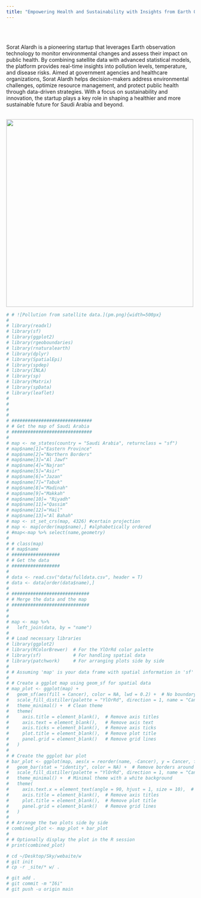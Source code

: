 ```yaml
---
title: "Empowering Health and Sustainability with Insights from Earth Observation"
---
```




<br><br> <!-- Adds two line breaks to create space -->


Sorat Alardh is a pioneering startup that leverages Earth observation technology to monitor environmental changes and assess their impact on public health. By combining satellite data with advanced statistical models, the platform provides real-time insights into pollution levels, temperature, and disease risks. Aimed at government agencies and healthcare organizations, Sorat Alardh helps decision-makers address environmental challenges, optimize resource management, and protect public health through data-driven strategies. With a focus on sustainability and innovation, the startup plays a key role in shaping a healthier and more sustainable future for Saudi Arabia and beyond.
<br><br>

![](sdata.pm4.gif){width=500px}

```r

# # ![Pollution from satellite data.](pm.png){width=500px}
# 
# library(readxl)
# library(sf)
# library(ggplot2)
# library(rgeoboundaries)
# library(rnaturalearth)
# library(dplyr)
# library(SpatialEpi)
# library(spdep)
# library(INLA)
# library(sp)
# library(Matrix)
# library(spData)
# library(leaflet)
# 
# 
# 
# 
# ##############################
# # Get the map of Saudi Arabia
# ##############################
# 
# map <- ne_states(country = "Saudi Arabia", returnclass = "sf")
# map$name[1]="Eastern Province"
# map$name[2]="Northern Borders"
# map$name[3]="Al Jawf"
# map$name[4]="Najran"
# map$name[5]="Asir"
# map$name[6]="Jazan"
# map$name[7]="Tabuk"
# map$name[8]="Madinah"
# map$name[9]="Makkah"
# map$name[10]= "Riyadh"
# map$name[11]="Qassim"
# map$name[12]="Hail"
# map$name[13]="Al Bahah"
# map <- st_set_crs(map, 4326) #certain projection
# map <- map[order(map$name),] #alphabetically ordered
# #map<-map %>% select(name,geometry)
# 
# # class(map)
# # map$name
# ##################
# # Get the data
# ##################
# 
# data <- read.csv("data/fulldata.csv", header = T)
# data <- data[order(data$name),]
# 
# #############################
# # Merge the data and the map
# #############################
# 
# 
# map <- map %>%
#   left_join(data, by = "name")
# 
# # Load necessary libraries
# library(ggplot2)
# library(RColorBrewer)  # For the YlOrRd color palette
# library(sf)            # For handling spatial data
# library(patchwork)     # For arranging plots side by side
# 
# # Assuming 'map' is your data frame with spatial information in 'sf' format
# 
# # Create a ggplot map using geom_sf for spatial data
# map_plot <- ggplot(map) +
#   geom_sf(aes(fill = Cancer), color = NA, lwd = 0.2) +  # No boundary color
#   scale_fill_distiller(palette = "YlOrRd", direction = 1, name = "Cancer") +  # Using YlOrRd palette
#   theme_minimal() +  # Clean theme
#   theme(
#     axis.title = element_blank(),  # Remove axis titles
#     axis.text = element_blank(),   # Remove axis text
#     axis.ticks = element_blank(),  # Remove axis ticks
#     plot.title = element_blank(),  # Remove plot title
#     panel.grid = element_blank()   # Remove grid lines
#   )
# 
# # Create the ggplot bar plot
# bar_plot <- ggplot(map, aes(x = reorder(name, -Cancer), y = Cancer, fill = Cancer)) +
#   geom_bar(stat = "identity", color = NA) +  # Remove borders around bars by setting color to NA
#   scale_fill_distiller(palette = "YlOrRd", direction = 1, name = "Cancer") +  # Using YlOrRd palette
#   theme_minimal() +  # Minimal theme with a white background
#   theme(
#     axis.text.x = element_text(angle = 90, hjust = 1, size = 10),  # Rotate x-axis labels for readability
#     axis.title = element_blank(),  # Remove axis titles
#     plot.title = element_blank(),  # Remove plot title
#     panel.grid = element_blank()   # Remove grid lines
#   )
# 
# # Arrange the two plots side by side
# combined_plot <- map_plot + bar_plot 
# 
# # Optionally display the plot in the R session
# print(combined_plot)

# cd ~/Desktop/Sky/webaite/w
# git init
# cp -r _site/* w/ .

# git add .
# git commit -m "I6i"
# git push -u origin main






```
